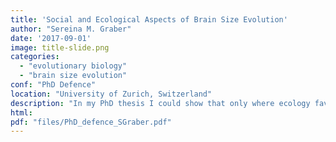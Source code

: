 ```yaml
---
title: 'Social and Ecological Aspects of Brain Size Evolution'
author: "Sereina M. Graber"
date: '2017-09-01'
image: title-slide.png
categories:
  - "evolutionary biology"
  - "brain size evolution"
conf: "PhD Defence"
location: "University of Zurich, Switzerland"
description: "In my PhD thesis I could show that only where ecology favors the energetic requirements of the evolution of increased brain sizes, higher levels of cognition can evolve. The results suggested that opportunities for social learning further facilitate the coevolutionary process between ecological preconditions and brain size, which is fully consistent with the evolutionary history of the hominin lineage. Thereby, this thesis yields important insights in the evolution of brain size across vertebrates and ultimately helps to further understand the evolutionary history of our own species."
html:
pdf: "files/PhD_defence_SGraber.pdf"
---
```


## 
